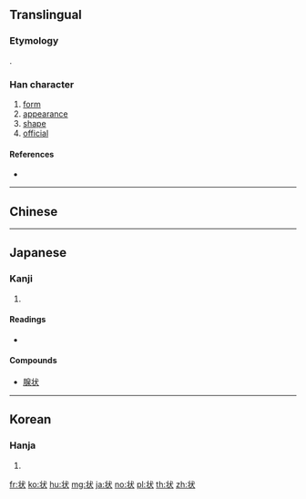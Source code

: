 ==Translingual==

===Etymology===
{{Han simp|狀|f=爿|t=丬}}.

===Han character===
{{Han char|rn=94|rad=犬|as=03|sn=7|four=|canj=LMIK|ids=⿰丬犬}}

# [[form]]
# [[appearance]]
# [[shape]]
# [[official]]

====References====
* {{Han ref|kx=0706.171|dkj=20257|dj=1119.100|hdz=21332.030|uh=72B6|ud=29366}}

----

==Chinese==
{{zh-see|狀}}

----

==Japanese==

===Kanji===
{{ja-kanji|grade=5|rs=犬03}}

# {{defn|lang=ja|sort=犬03}}

====Readings====
* {{ja-readings
|goon=[[じょう]] (jō) < [[じやう]] (zyau)
|kanon=[[そう]] (sō) < [[さう]] (sau) {{qualifier|non-[[w:Jōyō kanji|Jōyō]] reading}}
|kun=[[かたち]] (katachi)}}

====Compounds====
* [[腺状]]

----

==Korean==

===Hanja===
{{ko-hanja|hangeul=[[장]], [[상]]|eumhun=|rv=jang, sang|mr=chang, sang|y=cang, sang}}

# {{defn|lang=ko|sort=犬03}}

[[fr:状]]
[[ko:状]]
[[hu:状]]
[[mg:状]]
[[ja:状]]
[[no:状]]
[[pl:状]]
[[th:状]]
[[zh:状]]